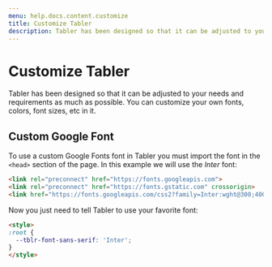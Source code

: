 ```yaml
---
menu: help.docs.content.customize
title: Customize Tabler
description: Tabler has been designed so that it can be adjusted to your needs and requirements as much as possible. You can customize your own fonts, colors, font sizes, etc in it.
---
```


# Customize Tabler

Tabler has been designed so that it can be adjusted to your needs and requirements as much as possible. You can customize your own fonts, colors, font sizes, etc in it.

## Custom Google Font

To use a custom Google Fonts font in Tabler you must import the font in the `<head>` section of the page. In this example we will use the _Inter_ font:

```html
<link rel="preconnect" href="https://fonts.googleapis.com">
<link rel="preconnect" href="https://fonts.gstatic.com" crossorigin>
<link href="https://fonts.googleapis.com/css2?family=Inter:wght@300;400;500;600&display=swap" rel="stylesheet">
```

Now you just need to tell Tabler to use your favorite font:

```html
<style>
:root {
  --tblr-font-sans-serif: 'Inter';
}
</style>
```